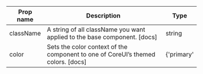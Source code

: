 | Prop name | Description | Type |
| --- | --- | --- |
| className | A string of all className you want applied to the base component. [docs] | string |
| color | Sets the color context of the component to one of CoreUI’s themed colors. [docs] | {'primary' | 'secondary' | 'success' | 'danger' | 'warning' | 'info' | 'dark' | 'light' | string} |
